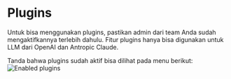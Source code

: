 # Plugins

Untuk bisa menggunakan plugins, pastikan admin dari team Anda sudah mengaktifkannya terlebih dahulu. Fitur plugins hanya bisa digunakan untuk LLM dari OpenAI dan Antropic Claude. 

Tanda bahwa plugins sudah aktif bisa dilihat pada menu berikut:
![Enabled plugins](https://res.cloudinary.com/moyadev/image/upload/v1733064611/maia/plugins_t1xcrj.png)
